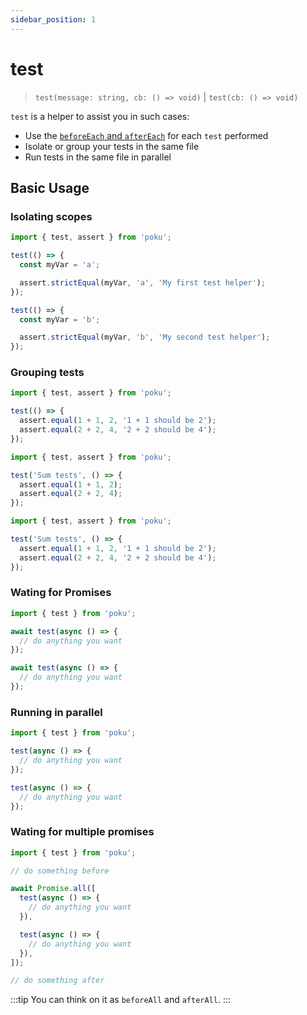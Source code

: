 ```yaml
---
sidebar_position: 1
---
```


# test

> `test(message: string, cb: () => void)` | `test(cb: () => void)`

`test` is a helper to assist you in such cases:

- Use the [`beforeEach` and `afterEach`](/docs/documentation/helpers/before-after-each/in-code) for each `test` performed
- Isolate or group your tests in the same file
- Run tests in the same file in parallel

## Basic Usage

### Isolating scopes

```ts
import { test, assert } from 'poku';

test(() => {
  const myVar = 'a';

  assert.strictEqual(myVar, 'a', 'My first test helper');
});

test(() => {
  const myVar = 'b';

  assert.strictEqual(myVar, 'b', 'My second test helper');
});
```

### Grouping tests

```ts
import { test, assert } from 'poku';

test(() => {
  assert.equal(1 + 1, 2, '1 + 1 should be 2');
  assert.equal(2 + 2, 4, '2 + 2 should be 4');
});
```

```ts
import { test, assert } from 'poku';

test('Sum tests', () => {
  assert.equal(1 + 1, 2);
  assert.equal(2 + 2, 4);
});
```

```ts
import { test, assert } from 'poku';

test('Sum tests', () => {
  assert.equal(1 + 1, 2, '1 + 1 should be 2');
  assert.equal(2 + 2, 4, '2 + 2 should be 4');
});
```

### Wating for Promises

```ts
import { test } from 'poku';

await test(async () => {
  // do anything you want
});

await test(async () => {
  // do anything you want
});
```

### Running in parallel

```ts
import { test } from 'poku';

test(async () => {
  // do anything you want
});

test(async () => {
  // do anything you want
});
```

### Wating for multiple promises

```ts
import { test } from 'poku';

// do something before

await Promise.all([
  test(async () => {
    // do anything you want
  }),

  test(async () => {
    // do anything you want
  }),
]);

// do something after
```

:::tip
You can think on it as `beforeAll` and `afterAll`.
:::
